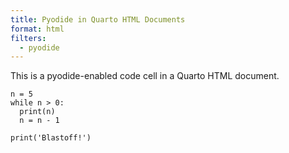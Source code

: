 ```yaml
---
title: Pyodide in Quarto HTML Documents
format: html
filters:
  - pyodide
---
```


This is a pyodide-enabled code cell in a Quarto HTML document.

```pyodide-python
n = 5
while n > 0:
  print(n)
  n = n - 1

print('Blastoff!')
```
